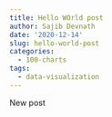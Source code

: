 ```yaml
---
title: Hello WOrld post
author: Sajib Devnath
date: '2020-12-14'
slug: hello-world-post
categories:
  - 100-charts
tags:
  - data-visualization
---
```


New post